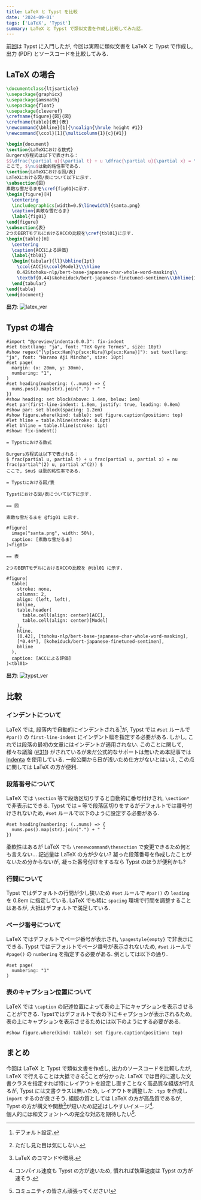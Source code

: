 ```yaml
---
title: LaTeX と Typst を比較
date: '2024-09-01'
tags: ['LaTeX', 'Typst']
summary: LaTeX と Typst で類似文書を作成し比較してみた話.
---
```


[前回](20240831-2)は Typst に入門したが, 今回は実際に類似文書を LaTeX と Typst で作成し, 出力 (PDF) とソースコードを比較してみる.

## LaTeX の場合

```latex:sample.tex
\documentclass{ltjsarticle}
\usepackage{graphicx}
\usepackage{amsmath} 
\usepackage{float}
\usepackage{cleveref}
\crefname{figure}{図}{図}
\crefname{table}{表}{表}
\newcommand{\bhline}[1]{\noalign{\hrule height #1}}
\newcommand{\ccol}[1]{\multicolumn{1}{c}{#1}}

\begin{document}
\section{LaTeXにおける数式}
Burgers方程式は以下で表される：
$$\dfrac{\partial u}{\partial t} + u \dfrac{\partial u}{\partial x} = \nu \dfrac{\partial^{2} u}{\partial x^{2}}$$
ここで, $\nu$は動的粘性率である.
\section{LaTeXにおける図/表}
LaTeXにおける図/表について以下に示す.
\subsection{図}
素敵な雪だるまを\cref{fig01}に示す.
\begin{figure}[H]
  \centering
  \includegraphics[width=0.5\linewidth]{santa.png}
  \caption{素敵な雪だるま}
  \label{fig01}
\end{figure}
\subsection{表}
2つのBERTモデルにおけるACCの比較を\cref{tbl01}に示す.
\begin{table}[H]
  \centering
  \caption{ACCによる評価}
  \label{tbl01}
  \begin{tabular}{ll}\bhline{1pt}
    \ccol{ACC}&\ccol{Model}\\\hline
    0.42&tohoku-nlp/bert-base-japanese-char-whole-word-masking\\
    \textbf{0.44}&koheiduck/bert-japanese-finetuned-sentimen\\\bhline{1pt}
  \end{tabular}
\end{table}
\end{document}
```

**出力**:
![latex_ver](/static/images/latex/latex_ver.png)

## Typst の場合

```typst:sample.typ
#import "@preview/indenta:0.0.3": fix-indent
#set text(lang: "ja", font: "TeX Gyre Termes", size: 10pt)
#show regex("[\p{scx:Han}\p{scx:Hira}\p{scx:Kana}]"): set text(lang: "ja", font: "Harano Aji Mincho", size: 10pt)
#set page(
  margin: (x: 20mm, y: 30mm),
  numbering: "1",
)
#set heading(numbering: (..nums) => {
  nums.pos().map(str).join(".") + " "
})
#show heading: set block(above: 1.4em, below: 1em)
#set par(first-line-indent: 1.8em, justify: true, leading: 0.8em)
#show par: set block(spacing: 1.2em)
#show figure.where(kind: table): set figure.caption(position: top)
#let hline = table.hline(stroke: 0.6pt)
#let bhline = table.hline(stroke: 1pt)
#show: fix-indent()

= Typstにおける数式

Burgers方程式は以下で表される：
$ frac(partial u, partial t) + u frac(partial u, partial x) = nu frac(partial^(2) u, partial x^(2)) $
ここで, $nu$ は動的粘性率である.

= Typstにおける図/表

Typstにおける図/表について以下に示す.

== 図

素敵な雪だるまを @fig01 に示す.

#figure(
  image("santa.png", width: 50%),
  caption: [素敵な雪だるま]
)<fig01>

== 表

2つのBERTモデルにおけるACCの比較を @tbl01 に示す.

#figure(
  table(
    stroke: none,
    columns: 2,
    align: (left, left),
    bhline,
    table.header(
      table.cell(align: center)[ACC], 
      table.cell(align: center)[Model]
    ),
    hline,
    [0.42], [tohoku-nlp/bert-base-japanese-char-whole-word-masking],
    [*0.44*], [koheiduck/bert-japanese-finetuned-sentimen],
    bhline
  ),
  caption: [ACCによる評価]
)<tbl01>
```

**出力**:
![typst_ver](/static/images/typst/typst_ver.png)

## 比較

### インデントについて

LaTeX では, 段落内で自動的にインデントされる[^1]が, Typst では `#set` ルールで `#par()` の `first-line-indent` にインデント幅を指定する必要がある. 
しかし, これでは段落の最初の文章にはインデントが適用されない. 
このことに関して, 様々な議論 ([#311](https://github.com/typst/typst/issues/311)) がされているが未だ公式的なサポートは無いため本記事では [Indenta](https://github.com/flaribbit/indenta) を使用している. 
一般公開から日が浅いため仕方がないとはいえ, この点に関しては LaTeX の方が便利. 

### 段落番号について

LaTeX では `\section` 等で段落区切りすると自動的に番号付けされ, `\section*` で非表示にできる. Typst では `=` 等で段落区切りをするがデフォルトでは番号付けされないため, `#set` ルールで以下のように設定する必要がある. 

```typst
#set heading(numbering: (..nums) => {
  nums.pos().map(str).join(".") + " "
})
```

柔軟性はあるが LaTeX でも `\renewcommand\thesection` で変更できるため何とも言えない... 記述量は LaTeX の方が少ない? 
凝った段落番号を作成したことがないため分からないが, 凝った番号付けをするなら Typst のほうが便利かも?

### 行間について

Typst ではデフォルトの行間が少し狭いため `#set` ルールで `#par()` の `leading` を 0.8em に指定している. LaTeX でも稀に `spacing` 環境で行間を調整することはあるが, 大抵はデフォルトで満足している. 

### ページ番号について

LaTeX ではデフォルトでページ番号が表示され, `\pagestyle{empty}` で非表示にできる. Typst ではデフォルトでページ番号が表示されないため, `#set` ルールで `#page()` の `numbering` を指定する必要がある. 例としては以下の通り. 

```typst
#set page(
  numbering: "1"
)
```

### 表のキャプション位置について

LaTeX では `\caption` の記述位置によって表の上下にキャプションを表示させることができる. Typstではデフォルトで表の下にキャプションが表示されるため, 表の上にキャプションを表示させるためには以下のようにする必要がある.

```typst
#show figure.where(kind: table): set figure.caption(position: top)
```

## まとめ

今回は LaTeX と Typst で類似文書を作成し, 出力のソースコードを比較したが, LaTeX で行えることは大抵できる[^2]ことが分かった. 
LaTeX では目的に適した文書クラスを指定すれば特にレイアウトを設定し直すことなく高品質な組版が行えるが, Typst には文書クラスは無いため, レイアウトを調整した `.typ` を作成し `import` するのが良さそう. 
組版の質としては LaTeX の方が高品質であるが, Typst の方が構文や関数[^3]が短いため記述はしやすいイメージ[^4].  
個人的には和文フォントへの完全な対応を期待したい[^5].

[^1]: デフォルト設定.
[^2]: ただし見た目は気にしない.
[^3]: LaTeX のコマンドや環境.
[^4]: コンパイル速度も Typst の方が速いため, 慣れれば執筆速度は Typst の方が速そう.
[^5]: コミュニティの皆さん頑張ってください!